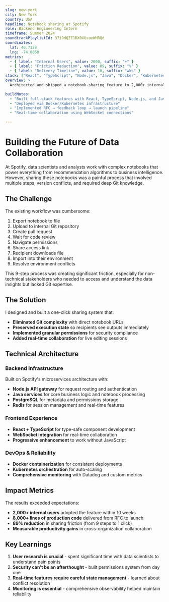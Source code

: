 ```yaml
---
slug: new-york
city: New York
country: USA
headline: Notebook sharing at Spotify
role: Backend Engineering Intern
timeframe: Summer 2024
soundtrackPlaylistId: 37i9dQZF1DX0XUsuxWHRQd
coordinates:
  lat: 40.7128
  lng: -74.0060
metrics:
  - { label: "Internal Users", value: 2000, suffix: "+" }
  - { label: "Friction Reduction", value: 89, suffix: "%" }
  - { label: "Delivery Timeline", value: 10, suffix: "wks" }
stack: ["React", "TypeScript", "Node.js", "Java", "Docker", "Kubernetes", "Git", "React.js"]
overview: >
  Architected and shipped a notebook-sharing feature to 2,000+ internal users in 10 weeks, delivering 8,000+ lines of production code from RFC to launch. Reduced sharing workflow from 9 steps to 1 click (89% friction reduction), enabling cross-organization collaboration with measurable productivity gains.

buildNotes:
  - "Built full-stack features with React, TypeScript, Node.js, and Java"
  - "Deployed via Docker/Kubernetes infrastructure"
  - "Implemented RFC → feedback loop → launch pipeline"
  - "Real-time collaboration using WebSocket connections"

---
```


# Building the Future of Data Collaboration

At Spotify, data scientists and analysts work with complex notebooks that power everything from recommendation algorithms to business intelligence. However, sharing these notebooks was a painful process that involved multiple steps, version conflicts, and required deep Git knowledge.

## The Challenge

The existing workflow was cumbersome:
1. Export notebook to file
2. Upload to internal Git repository  
3. Create pull request
4. Wait for code review
5. Navigate permissions
6. Share access link
7. Recipient downloads file
8. Import into their environment
9. Resolve environment conflicts

This 9-step process was creating significant friction, especially for non-technical stakeholders who needed to access and understand the data insights but lacked Git expertise.

## The Solution

I designed and built a one-click sharing system that:

- **Eliminated Git complexity** with direct notebook URLs
- **Preserved execution state** so recipients see outputs immediately
- **Implemented granular permissions** for security compliance
- **Added real-time collaboration** for live editing sessions

## Technical Architecture

### Backend Infrastructure
Built on Spotify's microservices architecture with:
- **Node.js API gateway** for request routing and authentication
- **Java services** for core business logic and notebook processing
- **PostgreSQL** for metadata and permissions storage
- **Redis** for session management and real-time features

### Frontend Experience
- **React + TypeScript** for type-safe component development
- **WebSocket integration** for real-time collaboration
- **Progressive enhancement** to work without JavaScript

### DevOps & Reliability
- **Docker containerization** for consistent deployments
- **Kubernetes orchestration** for auto-scaling
- **Comprehensive monitoring** with Datadog and custom metrics

## Impact Metrics

The results exceeded expectations:
- **2,000+ internal users** adopted the feature within 10 weeks
- **8,000+ lines of production code** delivered from RFC to launch
- **89% reduction** in sharing friction (from 9 steps to 1 click)
- **Measurable productivity gains** in cross-organization collaboration

## Key Learnings

1. **User research is crucial** - spent significant time with data scientists to understand pain points
2. **Security can't be an afterthought** - built permissions system from day one
3. **Real-time features require careful state management** - learned about conflict resolution
4. **Monitoring is essential** - comprehensive observability helped maintain reliability